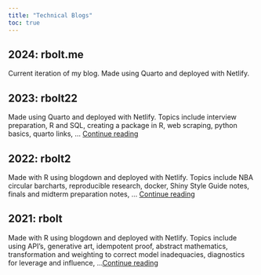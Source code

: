 ```yaml
---
title: "Technical Blogs"
toc: true
---
```


## 2024: rbolt.me

Current iteration of my blog. Made using Quarto and deployed with Netlify.

## 2023: rbolt22

Made using Quarto and deployed with Netlify. Topics include interview preparation, R and SQL, creating a package in R, web scraping, python basics, quarto links, ... [Continue reading](https://www.rbolt.me/)

## 2022: rbolt2

Made with R using blogdown and deployed with Netlify. Topics include NBA circular barcharts, reproducible research, docker, Shiny Style Guide notes, finals and midterm preparation notes, ... [Continue reading](https://rbolt2.netlify.app/)

## 2021: rbolt

Made with R using blogdown and deployed with Netlify. Topics include using API's, generative art, idempotent proof, abstract mathematics, transformation and weighting to correct model inadequacies, diagnostics for leverage and influence, ...[Continue reading](https://rbolt.netlify.app/)